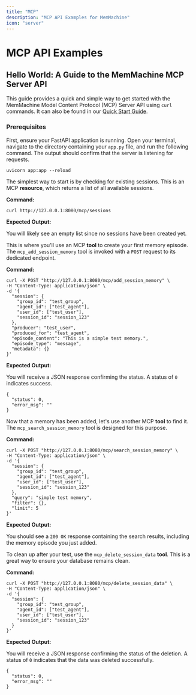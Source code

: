 ```yaml
---
title: "MCP"
description: "MCP API Examples for MemMachine"
icon: "server"
---
```


# MCP API Examples
## Hello World: A Guide to the MemMachine MCP Server API

This guide provides a quick and simple way to get started with the MemMachine Model Content Protocol (MCP) Server API using `curl` commands. It can also be found in our [Quick Start Guide](https://memmachine.ai/docs/getting-started/quick-start-guide).

### Prerequisites

First, ensure your FastAPI application is running. Open your terminal, navigate to the directory containing your `app.py` file, and run the following command. The output should confirm that the server is listening for requests.

```
uvicorn app:app --reload
```
<Steps>
<Step title="Get All Sessions">

The simplest way to start is by checking for existing sessions. This is an MCP **resource**, which returns a list of all available sessions.

**Command:**

```
curl http://127.0.0.1:8080/mcp/sessions
```

**Expected Output:**

You will likely see an empty list since no sessions have been created yet.
</Step>
<Step title="Add a New Memory">

This is where you'll use an MCP **tool** to create your first memory episode. The `mcp_add_session_memory` tool is invoked with a `POST` request to its dedicated endpoint.

**Command:**

```
curl -X POST "http://127.0.0.1:8080/mcp/add_session_memory" \
-H "Content-Type: application/json" \
-d '{
  "session": {
    "group_id": "test_group",
    "agent_id": ["test_agent"],
    "user_id": ["test_user"],
    "session_id": "session_123"
  },
  "producer": "test_user",
  "produced_for": "test_agent",
  "episode_content": "This is a simple test memory.",
  "episode_type": "message",
  "metadata": {}
}'
```

**Expected Output:**

You will receive a JSON response confirming the status. A status of `0` indicates success.

```
{
  "status": 0,
  "error_msg": ""
}
```
</Step>
<Step title="Search for the Memory">

Now that a memory has been added, let's use another MCP **tool** to find it. The `mcp_search_session_memory` tool is designed for this purpose.

**Command:**

```
curl -X POST "http://127.0.0.1:8080/mcp/search_session_memory" \
-H "Content-Type: application/json" \
-d '{
  "session": {
    "group_id": "test_group",
    "agent_id": ["test_agent"],
    "user_id": ["test_user"],
    "session_id": "session_123"
  },
  "query": "simple test memory",
  "filter": {},
  "limit": 5
}'
```

**Expected Output:**

You should see a `200 OK` response containing the search results, including the memory episode you just added.
</Step>
<Step title="Delete the Session Data">

To clean up after your test, use the `mcp_delete_session_data` **tool**. This is a great way to ensure your database remains clean.

**Command:**

```
curl -X POST "http://127.0.0.1:8080/mcp/delete_session_data" \
-H "Content-Type: application/json" \
-d '{
  "session": {
    "group_id": "test_group",
    "agent_id": ["test_agent"],
    "user_id": ["test_user"],
    "session_id": "session_123"
  }
}'
```

**Expected Output:**

You will receive a JSON response confirming the status of the deletion. A status of `0` indicates that the data was deleted successfully.

```
{
  "status": 0,
  "error_msg": ""
}
```
</Step>
</Steps>